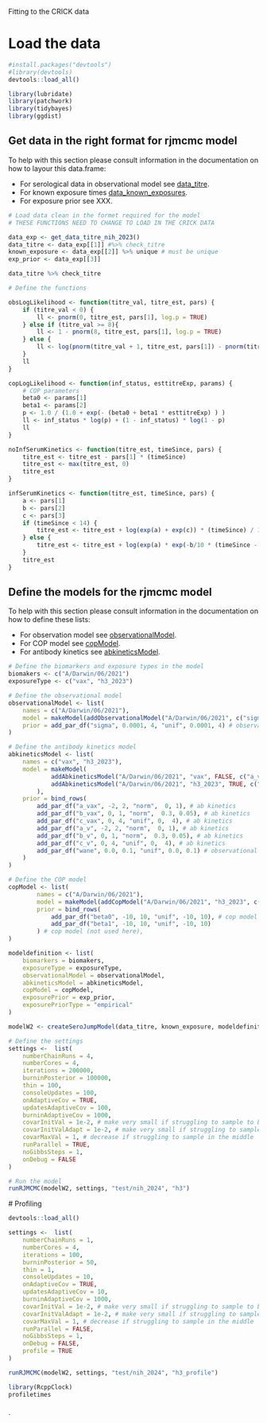 Fitting to the CRICK data

# Load the data
```r

#install.packages("devtools")
#library(devtools)
devtools::load_all()

library(lubridate)
library(patchwork)
library(tidybayes)
library(ggdist)

```

## Get data in the right format for rjmcmc model

To help with this section please consult information in the documentation on how to layour this data.frame:

* For serological data in observational model see [data_titre](../man/data_titre.Rd).
* For known exposure times [data_known_exposures](./man/data_known_exposures.Rd).
* For exposure prior see XXX.
  
```r
# Load data clean in the formet required for the model
# THESE FUNCTIONS NEED TO CHANGE TO LOAD IN THE CRICK DATA

data_exp <- get_data_titre_nih_2023()
data_titre <- data_exp[[1]] #%>% check_titre
known_exposure <- data_exp[[2]] %>% unique # must be unique
exp_prior <- data_exp[[3]]

data_titre %>% check_titre

```

```r
# Define the functions 

obsLogLikelihood <- function(titre_val, titre_est, pars) {
    if (titre_val < 0) {
        ll <- pnorm(0, titre_est, pars[1], log.p = TRUE)
    } else if (titre_val >= 8){
        ll <- 1 - pnorm(8, titre_est, pars[1], log.p = TRUE)
    } else {
        ll <- log(pnorm(titre_val + 1, titre_est, pars[1]) - pnorm(titre_val , titre_est, pars[1]))
    }
    ll
}

copLogLikelihood <- function(inf_status, esttitreExp, params) {
    # COP parameters
    beta0 <- params[1]
    beta1 <- params[2]
    p <- 1.0 / (1.0 + exp(- (beta0 + beta1 * esttitreExp) ) )
    ll <- inf_status * log(p) + (1 - inf_status) * log(1 - p)
    ll
}

noInfSerumKinetics <- function(titre_est, timeSince, pars) {
    titre_est <- titre_est - pars[1] * (timeSince)
    titre_est <- max(titre_est, 0)
    titre_est
}

infSerumKinetics <- function(titre_est, timeSince, pars) {
    a <- pars[1]
    b <- pars[2]
    c <- pars[3]
    if (timeSince < 14) {
        titre_est <- titre_est + log(exp(a) + exp(c)) * (timeSince) / 14;
    } else {
        titre_est <- titre_est + log(exp(a) * exp(-b/10 * (timeSince - 14)) + exp(c));
    }
    titre_est
}

```



## Define the models for the rjmcmc model

To help with this section please consult information in the documentation on how to define these lists:

* For observation model see [observationalModel](./man/observationalModel.Rd).
* For COP model see [copModel](./man/copModel.Rd).
* For antibody kinetics see [abkineticsModel](./man/abkineticsModel.Rd).

```r


# Define the biomarkers and exposure types in the model
biomakers <- c("A/Darwin/06/2021")
exposureType <- c("vax", "h3_2023")

# Define the observational model
observationalModel <- list(
    names = c("A/Darwin/06/2021"),
    model = makeModel(addObservationalModel("A/Darwin/06/2021", c("sigma"), obsLogLikelihood)),
    prior = add_par_df("sigma", 0.0001, 4, "unif", 0.0001, 4) # observational model,
)

# Define the antibody kinetics model
abkineticsModel <- list(
    names = c("vax", "h3_2023"),
    model = makeModel(
            addAbkineticsModel("A/Darwin/06/2021", "vax", FALSE, c("a_vax", "b_vax", "c_vax"), infSerumKinetics),
            addAbkineticsModel("A/Darwin/06/2021", "h3_2023", TRUE, c("a_v", "b_v", "c_v"), infSerumKinetics)
        ),
    prior = bind_rows(
        add_par_df("a_vax", -2, 2, "norm",  0, 1), # ab kinetics
        add_par_df("b_vax", 0, 1, "norm",  0.3, 0.05), # ab kinetics
        add_par_df("c_vax", 0, 4, "unif", 0,  4), # ab kinetics 
        add_par_df("a_v", -2, 2, "norm",  0, 1), # ab kinetics
        add_par_df("b_v", 0, 1, "norm",  0.3, 0.05), # ab kinetics
        add_par_df("c_v", 0, 4, "unif", 0,  4), # ab kinetics
        add_par_df("wane", 0.0, 0.1, "unif", 0.0, 0.1) # observational model
    )
)

# Define the COP model
copModel <- list( 
        names = c("A/Darwin/06/2021"),
        model = makeModel(addCopModel("A/Darwin/06/2021", "h3_2023", c("beta0", "beta1"), copLogLikelihood)),
        prior = bind_rows(
            add_par_df("beta0", -10, 10, "unif", -10, 10), # cop model (not used here)
            add_par_df("beta1", -10, 10, "unif", -10, 10)
        ) # cop model (not used here),
)

modeldefinition <- list(
    biomarkers = biomakers,
    exposureType = exposureType,
    observationalModel = observationalModel,
    abkineticsModel = abkineticsModel,
    copModel = copModel,
    exposurePrior = exp_prior,
    exposurePriorType = "empirical"
)

modelW2 <- createSeroJumpModel(data_titre, known_exposure, modeldefinition)

````


```r

# Define the settings
settings <-  list(
    numberChainRuns = 4,
    numberCores = 4,
    iterations = 200000,
    burninPosterior = 100000,
    thin = 100,
    consoleUpdates = 100,
    onAdaptiveCov = TRUE,
    updatesAdaptiveCov = 100,
    burninAdaptiveCov = 1000,
    covarInitVal = 1e-2, # make very small if struggling to sample to beginning
    covarInitValAdapt = 1e-2, # make very small if struggling to sample to beginning
    covarMaxVal = 1, # decrease if struggling to sample in the middle
    runParallel = TRUE,
    noGibbsSteps = 1,
    onDebug = FALSE
)

# Run the model 
runRJMCMC(modelW2, settings, "test/nih_2024", "h3")

```

# Profiling 

```r

devtools::load_all()

settings <-  list(
    numberChainRuns = 1,
    numberCores = 4,
    iterations = 100,
    burninPosterior = 50,
    thin = 1,
    consoleUpdates = 10,
    onAdaptiveCov = TRUE,
    updatesAdaptiveCov = 10,
    burninAdaptiveCov = 1000,
    covarInitVal = 1e-2, # make very small if struggling to sample to beginning
    covarInitValAdapt = 1e-2, # make very small if struggling to sample to beginning
    covarMaxVal = 1, # decrease if struggling to sample in the middle
    runParallel = FALSE,
    noGibbsSteps = 1,
    onDebug = FALSE,
    profile = TRUE
)

runRJMCMC(modelW2, settings, "test/nih_2024", "h3_profile")

library(RcppClock)
profiletimes

```


```r



```

`